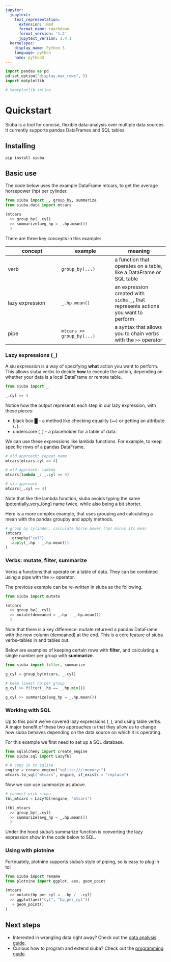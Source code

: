 ```yaml
---
jupyter:
  jupytext:
    text_representation:
      extension: .Rmd
      format_name: rmarkdown
      format_version: '1.2'
      jupytext_version: 1.4.1
  kernelspec:
    display_name: Python 3
    language: python
    name: python3
---
```


```python
import pandas as pd
pd.set_option("display.max_rows", 5)
import matplotlib

# %matplotlib inline
```

<!-- #region -->
# Quickstart

Siuba is a tool for concise, flexible data-analysis over multiple data sources. It currently supports pandas DataFrames and SQL tables.


## Installing


```
pip install siuba
```
<!-- #endregion -->

## Basic use

The code below uses the example DataFrame mtcars, to get the average horsepower (hp) per cylinder.

```python
from siuba import _, group_by, summarize
from siuba.data import mtcars

(mtcars
  >> group_by(_.cyl)
  >> summarize(avg_hp = _.hp.mean())
  )

```

<!-- #region -->

There are three key concepts in this example:


| concept | example | meaning |
| ------- | ------- | ------- |
| verb    | `group_by(...)` | a function that operates on a table, like a DataFrame or SQL table |
| lazy expression | `_.hp.mean()` | an expression created with `siuba._`, that represents actions you want to perform |
| pipe | `mtcars >> group_by(...)` | a syntax that allows you to chain verbs with the `>>` operator |
<!-- #endregion -->

### Lazy expressions (`_`)

A siu expression is a way of specifying **what** action you want to perform.
This allows siuba verbs to decide **how** to execute the action, depending on whether your data is a local DataFrame or remote table.


```python
from siuba import _

_.cyl == 4

```

Notice how the output represents each step in our lazy expression, with these pieces:

* black box █ - a method like checking equality (`==`) or getting an attribute (`.`).
* underscore (`_`) - a placeholder for a table of data.

We can use these expressions like lambda functions.
For example, to keep specific rows of a pandas DataFrame.

```python
# old approach: repeat name
mtcars[mtcars.cyl == 4]

# old approach: lambda
mtcars[lambda _: _.cyl == 4]

# siu approach
mtcars[_.cyl == 4]
```

Note that like the lambda function, siuba avoids typing the same (potentially_very_long) name twice, while also being a bit shorter.

Here is a more complex example, that uses grouping and calculating a mean with the pandas groupby and apply methods.

```python
# group by cylinder, calculate horse power (hp) minus its mean
(mtcars
  .groupby("cyl")
  .apply(_.hp - _.hp.mean())
)
```

### Verbs: mutate, filter, summarize

Verbs a functions that operate on a table of data.
They can be combined using a pipe with the `>>` operator.

The previous example can be re-written in siuba as the following.

```python
from siuba import mutate

(mtcars
  >> group_by(_.cyl)
  >> mutate(demeaned = _.hp - _.hp.mean())
  )
```

Note that there is a key difference: mutate returned a pandas DataFrame with the new column (demeaned) at the end. This is a core feature of siuba verbs--tables in and tables out.

Below are examples of keeping certain rows with **filter**, and calculating a single number per group with **summarize**.

```python
from siuba import filter, summarize

g_cyl = group_by(mtcars, _.cyl)

# keep lowest hp per group
g_cyl >> filter(_.hp == _.hp.min())
```

```python
g_cyl >> summarize(avg_hp = _.hp.mean())
```

### Working with SQL

Up to this point we've covered lazy expressions (`_`), and using table verbs. A major benefit of these two approaches is that they allow us to change how siuba behaves depending on the data source on which it is operating.

For this example we first need to set up a SQL database.

```python
from sqlalchemy import create_engine
from siuba.sql import LazyTbl

# # copy in to sqlite
engine = create_engine("sqlite:///:memory:")
mtcars.to_sql("mtcars", engine, if_exists = "replace")
```

Now we can use summarize as above.

```python
# connect with siuba
tbl_mtcars = LazyTbl(engine, "mtcars")

(tbl_mtcars
  >> group_by(_.cyl)
  >> summarize(avg_hp = _.hp.mean())
  )
```

Under the hood siuba's summarize function is converting the lazy expression show in the code below to SQL.


### Using with plotnine

Fortnuately, plotnine supports siuba's style of piping, so is easy to plug in to!

```python
from siuba import rename
from plotnine import ggplot, aes, geom_point

(mtcars
  >> mutate(hp_per_cyl = _.hp / _.cyl)
  >> ggplot(aes("cyl", "hp_per_cyl"))
   + geom_point()
)
```

## Next steps

* Interested in wrangling data right away? Check out the [data analysis guide](guide_analysis.html).
* Curious how to program and extend siuba? Check out the [programming guide](guide_programming.html).
